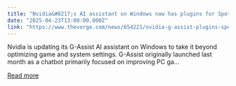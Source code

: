 ```yaml
---
title: "Nvidia&#8217;s AI assistant on Windows now has plugins for Spotify, Twitch, and more"
date: "2025-04-23T13:00:00.000Z"
link: "https://www.theverge.com/news/654221/nvidia-g-assist-plugins-spotify-twitch-apps"
---
```


Nvidia is updating its G-Assist AI assistant on Windows to take it beyond optimizing game and system settings. G-Assist originally launched last month as a chatbot primarily focused on improving PC ga...

[Read more](https://www.theverge.com/news/654221/nvidia-g-assist-plugins-spotify-twitch-apps)
